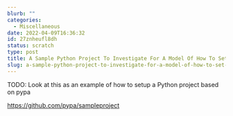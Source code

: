 ```yaml
---
blurb: ""
categories:
  - Miscellaneous
date: 2022-04-09T16:36:32
id: 27znheufl8dh
status: scratch
type: post
title: A Sample Python Project To Investigate For A Model Of How To Set Them Up
slug: a-sample-python-project-to-investigate-for-a-model-of-how-to-set-them-up--27znheufl8dh
---
```


TODO: Look at this as an example of how to setup a Python project based on pypa

https://github.com/pypa/sampleproject



